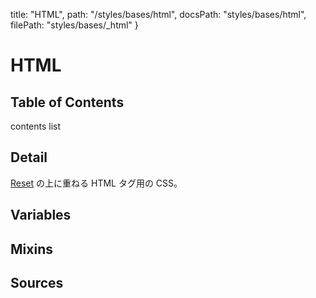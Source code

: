   title: "HTML",
  path: "/styles/bases/html",
  docsPath: "styles/bases/html",
  filePath: "styles/bases/_html"
}


# HTML

## Table of Contents

contents list

## Detail

[Reset](/styles/bases/reset) の上に重ねる HTML タグ用の CSS。

## Variables

<PreviewVariablesDouble filePath={meta.filePath} viewCompiled={true} />

## Mixins

<PreviewMixins filePath={meta.filePath} />

## Sources

<PreviewSources
  title={meta.title}
  docsPath={meta.docsPath}
  scssPath={meta.filePath}
/>
